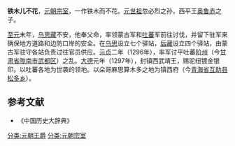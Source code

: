 '''铁木儿不花'''，[[元朝|元朝]][[宗室|宗室]]，一作铁木而不花。[[元世祖|元世祖]]忽必烈之孙，西平王[[奥鲁赤|奥鲁赤]]之子。

[[至元_(元世祖)|至元]]末年，[[乌思藏|乌思藏]]不安，他奉父命，率领蒙古军和[[吐蕃|吐蕃]]军前往讨伐，并留下驻军来确保地方道路和边防口岸的安全。在[[乌思|乌思]]设立七个驿站，[[后藏|后藏]]设立四个驿站，由蒙古军驻守各站负责过往官员供应。[[元贞|元贞]]二年（1296年），率军讨平吐蕃[[阶州|阶州]]（今[[甘肃省|甘肃省]][[陇南市|陇南市]][[武都区|武都区]]）之乱。[[大德_(元朝)|大德]]元年（1297年），封镇西武靖王，赐驼纽镀金银印。以吐蕃各地为世袭的领地。以朵哥麻思算木多之地为镇西府（今[[青海省|青海省]][[互助县|互助县]][[松多乡|松多乡]]）。
==参考文献==
* 《中国历史大辞典》
[[分类:元朝王爵|分类:元朝王爵]]
[[分类:元朝宗室|分类:元朝宗室]]